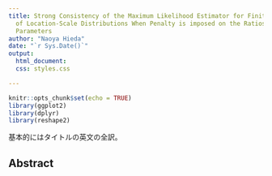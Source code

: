 ```yaml
---
title: Strong Consistency of the Maximum Likelihood Estimator for Finite Mixtures
  of Location-Scale Distributions When Penalty is imposed on the Ratios of the Scale
  Parameters
author: "Naoya Hieda"
date: "`r Sys.Date()`"
output:
  html_document:
  css: styles.css

---
```


```r
knitr::opts_chunk$set(echo = TRUE)
library(ggplot2)
library(dplyr)
library(reshape2)
```
基本的にはタイトルの英文の全訳。

## Abstract




